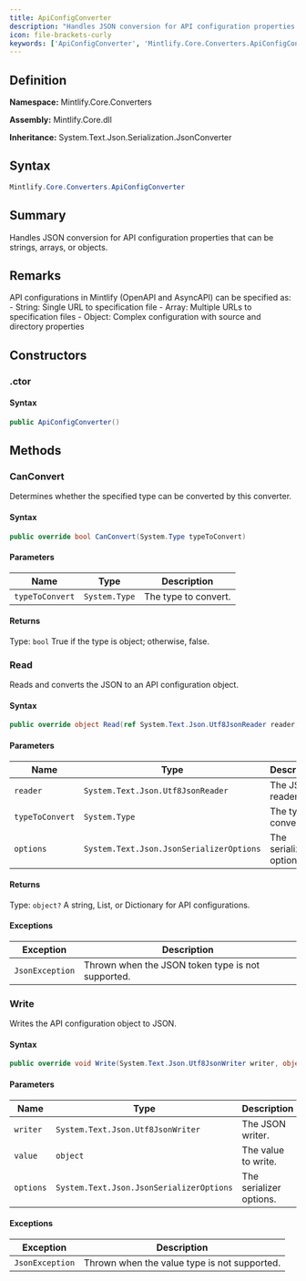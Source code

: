 ```yaml
---
title: ApiConfigConverter
description: "Handles JSON conversion for API configuration properties that can be strings, arrays, or objects."
icon: file-brackets-curly
keywords: ['ApiConfigConverter', 'Mintlify.Core.Converters.ApiConfigConverter', 'Mintlify.Core.Converters', 'class', 'System.Text.Json.Serialization.JsonConverter<object>']
---
```


## Definition

**Namespace:** Mintlify.Core.Converters

**Assembly:** Mintlify.Core.dll

**Inheritance:** System.Text.Json.Serialization.JsonConverter<object>

## Syntax

```csharp
Mintlify.Core.Converters.ApiConfigConverter
```

## Summary

Handles JSON conversion for API configuration properties that can be strings, arrays, or objects.

## Remarks

API configurations in Mintlify (OpenAPI and AsyncAPI) can be specified as:
            - String: Single URL to specification file
            - Array: Multiple URLs to specification files
            - Object: Complex configuration with source and directory properties

## Constructors

### .ctor

#### Syntax

```csharp
public ApiConfigConverter()
```

## Methods

### CanConvert

Determines whether the specified type can be converted by this converter.

#### Syntax

```csharp
public override bool CanConvert(System.Type typeToConvert)
```

#### Parameters

| Name | Type | Description |
|------|------|-------------|
| `typeToConvert` | `System.Type` | The type to convert. |

#### Returns

Type: `bool`
True if the type is object; otherwise, false.

### Read

Reads and converts the JSON to an API configuration object.

#### Syntax

```csharp
public override object Read(ref System.Text.Json.Utf8JsonReader reader, System.Type typeToConvert, System.Text.Json.JsonSerializerOptions options)
```

#### Parameters

| Name | Type | Description |
|------|------|-------------|
| `reader` | `System.Text.Json.Utf8JsonReader` | The JSON reader. |
| `typeToConvert` | `System.Type` | The type to convert to. |
| `options` | `System.Text.Json.JsonSerializerOptions` | The serializer options. |

#### Returns

Type: `object?`
A string, List<string>, or Dictionary for API configurations.

#### Exceptions

| Exception | Description |
|-----------|-------------|
| `JsonException` | Thrown when the JSON token type is not supported. |

### Write

Writes the API configuration object to JSON.

#### Syntax

```csharp
public override void Write(System.Text.Json.Utf8JsonWriter writer, object value, System.Text.Json.JsonSerializerOptions options)
```

#### Parameters

| Name | Type | Description |
|------|------|-------------|
| `writer` | `System.Text.Json.Utf8JsonWriter` | The JSON writer. |
| `value` | `object` | The value to write. |
| `options` | `System.Text.Json.JsonSerializerOptions` | The serializer options. |

#### Exceptions

| Exception | Description |
|-----------|-------------|
| `JsonException` | Thrown when the value type is not supported. |

